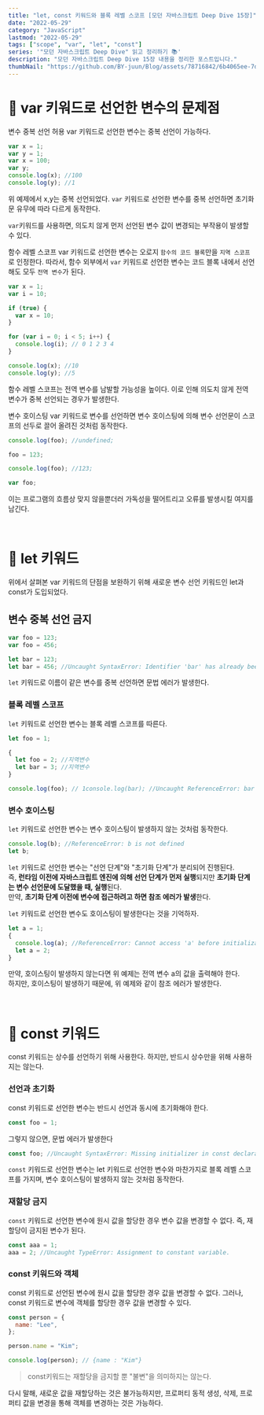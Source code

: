 ```yaml
---
title: "let, const 키워드와 블록 레벨 스코프 [모던 자바스크립트 Deep Dive 15장]"
date: "2022-05-29"
category: "JavaScript"
lastmod: "2022-05-29"
tags: ["scope", "var", "let", "const"]
series: '"모던 자바스크립트 Deep Dive" 읽고 정리하기 📚'
description: "모던 자바스크립트 Deep Dive 15장 내용을 정리한 포스트입니다."
thumbNail: "https://github.com/BY-juun/Blog/assets/78716842/6b4065ee-7d44-4580-899f-58dafcb8b5a7"
---
```


# 🌟 var 키워드로 선언한 변수의 문제점

변수 중복 선언 허용
var 키워드로 선언한 변수는 중복 선언이 가능하다.

```js
var x = 1;
var y = 1;
var x = 100;
var y;
console.log(x); //100
console.log(y); //1
```

위 예제에서 x,y는 중복 선언되었다. `var` 키워드로 선언한 변수를 중복 선언하면 초기화문 유무에 따라 다르게 동작한다.

`var`키워드를 사용하면, 의도치 않게 먼저 선언된 변수 값이 변경되는 부작용이 발생할 수 있다.

함수 레벨 스코프
var 키워드로 선언한 변수는 오로지 `함수의 코드 블록`만을 `지역 스코프`로 인정한다. 따라서, 함수 외부에서 `var` 키워드로 선언한 변수는 코드 블록 내에서 선언해도 모두 `전역 변수`가 된다.

```js
var x = 1;
var i = 10;

if (true) {
  var x = 10;
}

for (var i = 0; i < 5; i++) {
  console.log(i); // 0 1 2 3 4
}

console.log(x); //10
console.log(y); //5
```

함수 레벨 스코프는 전역 변수를 남발할 가능성을 높이다. 이로 인해 의도치 않게 전역 변수가 중복 선언되는 경우가 발생한다.

변수 호이스팅
var 키워드로 변수를 선언하면 변수 호이스팅에 의해 변수 선언문이 스코프의 선두로 끌어 올려진 것처럼 동작한다.

```js
console.log(foo); //undefined;

foo = 123;

console.log(foo); //123;

var foo;
```

이는 프로그램의 흐름상 맞지 않을뿐더러 가독성을 떨어트리고 오류를 발생시킬 여지를 남긴다.

<br />

# 🌟 let 키워드

위에서 살펴본 var 키워드의 단점을 보완하기 위해 새로운 변수 선언 키워드인 let과 const가 도입되었다.

## 변수 중복 선언 금지

```js
var foo = 123;
var foo = 456;

let bar = 123;
let bar = 456; //Uncaught SyntaxError: Identifier 'bar' has already been declared
```

`let` 키워드로 이름이 같은 변수를 중복 선언하면 문법 에러가 발생한다.

### 블록 레벨 스코프

`let` 키워드로 선언한 변수는 블록 레벨 스코프를 따른다.

```js
let foo = 1;

{
  let foo = 2; //지역변수
  let bar = 3; //지역변수
}

console.log(foo); // 1console.log(bar); //Uncaught ReferenceError: bar is not defined
```

### 변수 호이스팅

`let` 키워드로 선언한 변수는 변수 호이스팅이 발생하지 않는 것처럼 동작한다.

```js
console.log(b); //ReferenceError: b is not defined
let b;
```

`let` 키워드로 선언한 변수는 "선언 단계"와 "초기화 단계"가 분리되어 진행된다.  
즉, **런타임 이전에 자바스크립트 엔진에 의해 선언 단계가 먼저 실행**되지만 **초기화 단계는 변수 선언문에 도달했을 때, 실행**된다.  
만약, **초기화 단계 이전에 변수에 접근하려고 하면 참조 에러가 발생**한다.

`let` 키워드로 선언한 변수도 호이스팅이 발생한다는 것을 기억하자.

```js
let a = 1;
{
  console.log(a); //ReferenceError: Cannot access 'a' before initialization
  let a = 2;
}
```

만약, 호이스팅이 발생하지 않는다면 위 예제는 전역 변수 a의 값을 출력해야 한다.  
하지만, 호이스팅이 발생하기 때문에, 위 예제와 같이 참조 에러가 발생한다.

<br />

# 🌟 const 키워드

const 키워드는 상수를 선언하기 위해 사용한다. 하지만, 반드시 상수만을 위해 사용하지는 않는다.

### 선언과 초기화

const 키워드로 선언한 변수는 반드시 선언과 동시에 초기화해야 한다.

```js
const foo = 1;
```

그렇지 않으면, 문법 에러가 발생한다

```js
const foo; //Uncaught SyntaxError: Missing initializer in const declaration
```

`const` 키워드로 선언한 변수는 let 키워드로 선언한 변수와 마찬가지로 블록 레벨 스코프를 가지며, 변수 호이스팅이 발생하지 않는 것처럼 동작한다.

### 재할당 금지

`const` 키워드로 선언한 변수에 원시 값을 할당한 경우 변수 값을 변경할 수 없다. 즉, 재할당이 금지된 변수가 된다.

```js
const aaa = 1;
aaa = 2; //Uncaught TypeError: Assignment to constant variable.
```

### const 키워드와 객체

const 키워드로 선언된 변수에 원시 값을 할당한 경우 값을 변경할 수 없다. 그러나, const 키워드로 변수에 객체를 할당한 경우 값을 변경할 수 있다.

```js
const person = {
  name: "Lee",
};

person.name = "Kim";

console.log(person); // {name : "Kim"}
```

> const키워드는 재할당을 금지할 뿐 "불변"을 의미하지는 않는다.

다시 말해, 새로운 값을 재할당하는 것은 불가능하지만, 프로퍼티 동적 생성, 삭제, 프로퍼티 값을 변경을 통해 객체를 변경하는 것은 가능하다.

```

```
